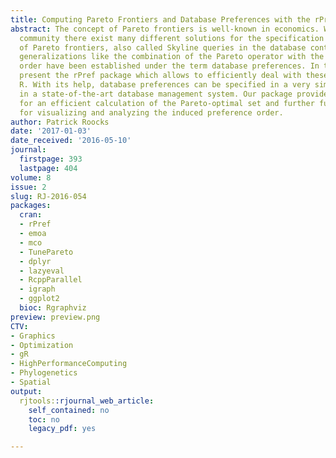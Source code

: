 ```yaml
---
title: Computing Pareto Frontiers and Database Preferences with the rPref Package
abstract: The concept of Pareto frontiers is well-known in economics. Within the database
  community there exist many different solutions for the specification and calculation
  of Pareto frontiers, also called Skyline queries in the database context. Slight
  generalizations like the combination of the Pareto operator with the lexicographical
  order have been established under the term database preferences. In this paper we
  present the rPref package which allows to efficiently deal with these concepts within
  R. With its help, database preferences can be specified in a very similar way as
  in a state-of-the-art database management system. Our package provides algorithms
  for an efficient calculation of the Pareto-optimal set and further functionalities
  for visualizing and analyzing the induced preference order.
author: Patrick Roocks
date: '2017-01-03'
date_received: '2016-05-10'
journal:
  firstpage: 393
  lastpage: 404
volume: 8
issue: 2
slug: RJ-2016-054
packages:
  cran:
  - rPref
  - emoa
  - mco
  - TunePareto
  - dplyr
  - lazyeval
  - RcppParallel
  - igraph
  - ggplot2
  bioc: Rgraphviz
preview: preview.png
CTV:
- Graphics
- Optimization
- gR
- HighPerformanceComputing
- Phylogenetics
- Spatial
output:
  rjtools::rjournal_web_article:
    self_contained: no
    toc: no
    legacy_pdf: yes

---
```

